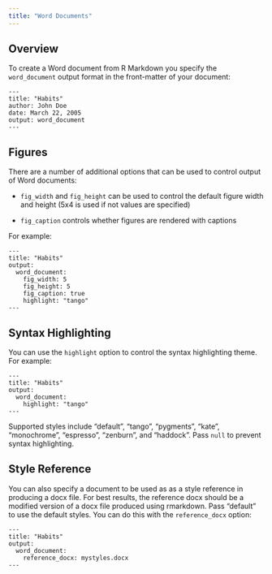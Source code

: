 ```yaml
---
title: "Word Documents"
---
```


## Overview

To create a Word document from R Markdown you specify the `word_document` output format in the front-matter of your document:

    ---
    title: "Habits"
    author: John Doe
    date: March 22, 2005
    output: word_document
    ---

## Figures

There are a number of additional options that can be used to control output of Word documents:

* `fig_width` and  `fig_height` can be used to control the default figure width and height (5x4 is used if not values are specified)

* `fig_caption` controls whether figures are rendered with captions

For example:

    ---
    title: "Habits"
    output:
      word_document:
        fig_width: 5
        fig_height: 5
        fig_caption: true
        highlight: "tango"
    ---

## Syntax Highlighting

You can use the `highlight` option to control the syntax highlighting theme. For example:

    ---
    title: "Habits"
    output:
      word_document:
        highlight: "tango"
    ---

Supported styles include "default", "tango", "pygments", "kate", "monochrome", "espresso", "zenburn", and "haddock". Pass `null` to prevent syntax highlighting.


## Style Reference

You can also specify a document to be used as as a style reference in producing a docx file. For best results, the reference docx should be a modified version of a docx file produced using rmarkdown. Pass "default" to use the default styles. You can do this with the `reference_docx` option:

    ---
    title: "Habits"
    output:
      word_document:
        reference_docx: mystyles.docx
    ---

